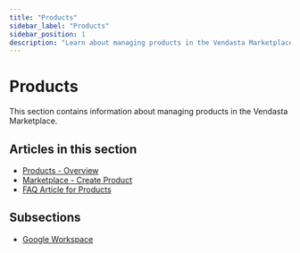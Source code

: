 ```yaml
---
title: "Products"
sidebar_label: "Products"
sidebar_position: 1
description: "Learn about managing products in the Vendasta Marketplace"
---
```


# Products

This section contains information about managing products in the Vendasta Marketplace.

## Articles in this section

- [Products - Overview](./products-overview.mdx)
- [Marketplace - Create Product](./marketplace-create-product.mdx)
- [FAQ Article for Products](./marketplace-products.mdx)

## Subsections

- [Google Workspace](./google-workspace/)